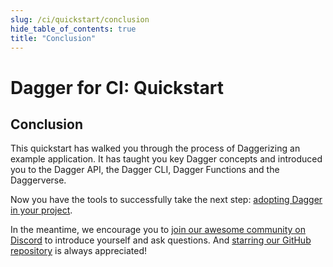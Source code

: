 ```yaml
---
slug: /ci/quickstart/conclusion
hide_table_of_contents: true
title: "Conclusion"
---
```


# Dagger for CI: Quickstart

## Conclusion

This quickstart has walked you through the process of Daggerizing an example application. It has taught you key Dagger concepts and introduced you to the Dagger API, the Dagger CLI, Dagger Functions and the Daggerverse.

Now you have the tools to successfully take the next step: [adopting Dagger in your project](../adopting.mdx).

In the meantime, we encourage you to [join our awesome community on Discord](https://discord.gg/dagger-io) to introduce yourself and ask questions. And [starring our GitHub repository](https://github.com/dagger/dagger) is always appreciated!
